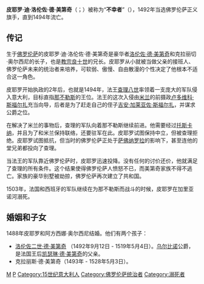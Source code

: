 {{Unreferenced|time=2020-02-21T09:41:03+00:00}}
{{noteTA
|1=zh-hans:美第奇; zh-tw:麥地奇;
|2=zh-hans:托斯卡纳; zh-tw:塔斯卡尼;
|3=zh-hans:洛伦佐; zh-tw:羅倫佐;
}}
{{Infobox royalty
| name   = 皮耶罗·德·美第奇
| image     =Agnolo Bronzino - Piero il Fatuo.jpg
| image_size     = 200px
| image_caption  = 
| succession    =[[托斯卡纳统治者列表|佛罗伦萨僭主]]
| reign         =1492年4月9日–1494年11月4日
| predecessor   =[[洛伦佐·德·美第奇|洛伦佐·德·美第奇]]
| successor     =[[吉羅拉莫·薩佛納羅拉|吉羅拉莫·薩佛納羅拉]]
| birth_date  = {{birth date|1472|02|15}}
| birth_place = [[佛罗伦萨共和国|佛罗伦萨共和国]][[佛罗伦萨|佛罗伦萨]]
| death_date  = {{death date and age|1503|12|28|1472|02|15}}
| death_place = [[教宗国|教宗国]]加里利亚诺河
| father       = [[洛伦佐·德·美第奇|洛伦佐·德·美第奇]]
| mother =  [[克拉麗絲·奧爾西尼|克拉麗絲·奧爾西尼]]
| spouse = 阿方西娜·奥尔西尼
}}
'''皮耶罗·迪·洛伦佐·德·美第奇'''（{{lang-it|Piero di Lorenzo de' Medici}}；{{bd|1472年|2月15日|1503年|12月28日|M}}）被称为“'''不幸者'''”（{{lang|it|Fatuo}}），1492年当选佛罗伦萨正义旗手，直到1494年流亡。

== 传记 ==
生于[[佛罗伦萨|佛罗伦萨]]的皮耶罗·迪·洛伦佐·德·美第奇是豪华者[[洛伦佐·德·美第奇|洛伦佐·德·美第奇]]和克拉丽切·奥尔西尼的长子，也是[[教宗良十世|教宗良十世]]的兄长。皮耶罗从小就被当做父亲的接班人、佛罗伦萨未来的统治者来培养，可软弱、傲慢、自由散漫的个性决定了他根本不适合这一角色。

皮耶罗开始执政的2年后，也就是1494年，法王[[查理八世_(法兰西)|查理八世]]率领着一支庞大的军队侵入意大利，目标直指[[那不勒斯|那不勒斯]]的王位。法王的这次入侵由[[米兰|米兰]]的前摄政[[卢多维科·斯福尔扎|卢多维科·斯福尔扎]]充当向导，后者是为了赶走自己的侄子[[吉安·加莱亚佐·斯福尔扎|吉安·加莱亚佐·斯福尔扎]]，并谋求公爵之位。

在解决了米兰的事物后，查理的军队向着那不勒斯继续前进。他需要经过[[托斯卡纳|托斯卡纳]]，并且为了和米兰保持联络，还要驻军在此。皮耶罗试图保持中立，但被查理拒绝。皮耶罗试图抵抗，但当时的佛罗伦萨正处于[[萨佛纳罗拉|萨佛纳罗拉]]的影响下，甚至连他的堂兄弟都投向了查理。

当法王的军队靠近佛罗伦萨时，皮耶罗迅速投降。没有任何的讨价还价，他就满足了查理的所有条件。这个结果使得佛罗伦萨人愤怒不已，而美第奇家族不得不逃亡。家族的豪华别墅被劫掠，佛罗伦萨再次建立了共和国。

1503年，法国和西班牙的军队继续在为那不勒斯而战斗的时候，皮耶罗在加里亚诺河溺死。

== 婚姻和子女 ==
1488年皮耶罗和阿方西娜·奥尔西尼结婚。他们有两个孩子：
* [[洛伦佐二世·德·美第奇|洛伦佐二世·德·美第奇]] （1492年9月12日 - 1519年5月4日）。[[乌尔比诺|乌尔比诺]]公爵，是法国王后[[凯瑟琳·德·美第奇|凯瑟琳·德·美第奇]]的父亲。
* 克拉丽斯·德·美第奇（1493年 - 1528年5月3日）。

{{start box}}
{{S-hou|[[美迪奇家族|麥地奇家族]]|1472年|2月15日|1503年|12月28日|}}
{{S-reg}}
{{s-before|[[洛伦佐·德·美第奇|洛伦佐·德·美第奇]]}}
{{s-title|[[佛罗伦萨统治者列表|佛罗伦萨僭主]]|1492年—1494年}}
{{s-after|美第奇家族被驱逐|1512年[[利奧十世|喬凡尼·德·美第奇]]得到教皇儒略二世軍隊支持後重返佛羅倫斯}}
{{end box}}

{{美第奇家族}}
{{Authority control}}
[[Category:佛罗伦萨人|M]]
[[Category:美第奇家族|P]]
[[Category:15世纪意大利人|Category:15世纪意大利人]]
[[Category:佛罗伦萨统治者|Category:佛罗伦萨统治者]]
[[Category:溺死者|Category:溺死者]]